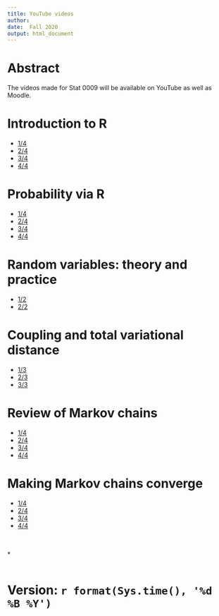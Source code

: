 ```yaml
---
title: YouTube videos
author: 
date:  Fall 2020
output: html_document
---
```


# Abstract

The videos made for Stat 0009 will be available on YouTube as well as Moodle.

# Introduction to R

* [1/4](https://youtu.be/Wca7VHwQ_cE)
* [2/4](https://youtu.be/v0MNnDjDMrM)
* [3/4](https://youtu.be/So3qZfFavU8)
* [4/4](https://youtu.be/16N5ZmMyuyM)


#  Probability via R 

* [1/4](https://youtu.be/am_TzZu9Dp0)
* [2/4](https://youtu.be/8lPWEGHjCHw)
* [3/4](https://youtu.be/8Ql7twLM5bE)
* [4/4](https://youtu.be/lNl6rayqQ_A)

#  Random variables: theory and practice

* [1/2](https://youtu.be/P_q-673VUQE)
* [2/2](https://youtu.be/NoJi2rqJI4k)

#  Coupling and total variational distance

* [1/3](https://youtu.be/DNWD7gTKBT8)
* [2/3](https://youtu.be/wILoCQnhUJ4)
* [3/3](https://youtu.be/ktpnxFVTGoU)


#  Review of Markov chains

*  [1/4](https://youtu.be/J9n_jw8p2U8)
*  [2/4](https://youtu.be/98ryYhma6S8)
*  [3/4](https://youtu.be/lIWpSvivKM8)
*  [4/4](https://youtu.be/Of7w6MQ2y_0)


# Making Markov chains converge

*  [1/4](https://youtu.be/JjQ59Ox1PeU) 
*  [2/4](https://youtu.be/CmLUGaCUDe8)
*  [3/4](https://youtu.be/oM1ZPVx6cKE)
*  [4/4](https://youtu.be/Y282zep9Fdc)


<br>
<br>*  
<br>


# Version: `r format(Sys.time(), '%d %B %Y')`


<br>
<br>
